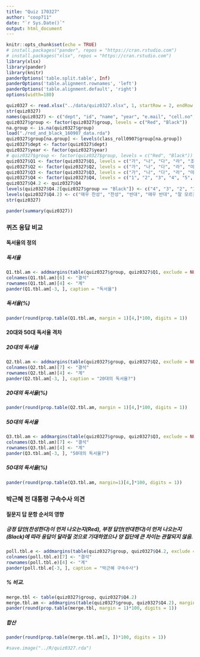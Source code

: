 ```yaml
---
title: "Quiz 170327"
author: "coop711"
date: "`r Sys.Date()`"
output: html_document
---
```


```r
knitr::opts_chunk$set(echo = TRUE)
# install.packages("pander", repos = "https://cran.rstudio.com")
# install.packages("xlsx", repos = "https://cran.rstudio.com")
library(xlsx)
library(pander)
library(knitr)
panderOptions('table.split.table', Inf)
panderOptions('table.alignment.rownames', 'left')
panderOptions('table.alignment.default', 'right')
options(width=180)
```

```r
quiz0327 <- read.xlsx("../data/quiz0327.xlsx", 1, startRow = 2, endRow = 161, colIndex = c(3:7, 9:13, 15), colClasses=c(rep("character", 11)), stringsAsFactors = FALSE)
str(quiz0327)
names(quiz0327) <- c("dept", "id", "name", "year", "e.mail", "cell.no", "Q1", "Q2", "Q3", "Q4", "group")
quiz0327$group <- factor(quiz0327$group, levels = c("Red", "Black"))
na.group <- is.na(quiz0327$group)
load("./red_and_black_160907_data.rda")
quiz0327$group[na.group] <- levels(class_roll0907$group[na.group])
quiz0327$dept <- factor(quiz0327$dept)
quiz0327$year <- factor(quiz0327$year)
# quiz0327$group <- factor(quiz0327$group, levels = c("Red", "Black"))
quiz0327$Q1 <- factor(quiz0327$Q1, levels = c("가", "나", "다", "라", "조퇴"), labels = c("독서율", "독서량", "도서구입률", "도서구입량", "조퇴"))
quiz0327$Q2 <- factor(quiz0327$Q2, levels = c("가", "나", "다", "라", "마", "조퇴"), labels = c("90%", "80%", "70%", "60%", "50%", "조퇴"))
quiz0327$Q3 <- factor(quiz0327$Q3, levels = c("가", "나", "다", "라", "마", "조퇴"), labels = c("90%", "80%", "70%", "60%", "50%", "조퇴"))
quiz0327$Q4 <- factor(quiz0327$Q4, levels = c("1", "2", "3", "4", "5", "조퇴"))
quiz0327$Q4.2 <- quiz0327$Q4
levels(quiz0327$Q4.2[quiz0327$group == "Black"]) <- c("4", "3", "2", "1", "5", "조퇴")
levels(quiz0327$Q4.2) <- c("매우 찬성", "찬성", "반대", "매우 반대", "잘 모르겠다", "조퇴")
str(quiz0327)
```

```r
pander(summary(quiz0327))
```

### 퀴즈 응답 비교

#### 독서율의 정의

##### 독서율

```r
Q1.tbl.am <- addmargins(table(quiz0327$group, quiz0327$Q1, exclude = NULL), margin = 1)
colnames(Q1.tbl.am)[6] <- "결석"
rownames(Q1.tbl.am)[4] <- "계"
pander(Q1.tbl.am[-3, ], caption = "독서율")
```

##### 독서율(%)

```r
pander(round(prop.table(Q1.tbl.am, margin = 1)[4,]*100, digits = 1))
```

#### 20대와 50대 독서율 격차

##### 20대의 독서율

```r
Q2.tbl.am <- addmargins(table(quiz0327$group, quiz0327$Q2, exclude = NULL), margin = 1)
colnames(Q2.tbl.am)[7] <- "결석"
rownames(Q2.tbl.am)[4] <- "계"
pander(Q2.tbl.am[-3, ], caption = "20대의 독서율?")
```

##### 20대의 독서율(%)

```r
pander(round(prop.table(Q2.tbl.am, margin = 1)[4,]*100, digits = 1))
```

##### 50대의 독서율

```r
Q3.tbl.am <- addmargins(table(quiz0327$group, quiz0327$Q3, exclude = NULL), margin = 1)
colnames(Q3.tbl.am)[7] <- "결석"
rownames(Q3.tbl.am)[4] <- "계"
pander(Q3.tbl.am[-3, ], "50대의 독서율?")
```

##### 50대의 독서율(%)

```r
pander(round(prop.table(Q3.tbl.am, margin=1)[4,]*100, digits = 1))
```

### 박근혜 전 대통령 구속수사 의견

#### 질문지 답 문항 순서의 영향

##### 긍정 답안(찬성한다)이 먼저 나오는지(Red), 부정 답안(반대한다)이 먼저 나오는지(Black)에 따라 응답이 달라질 것으로 기대하였으나 양 집단에 큰 차이는 관찰되지 않음.

```r
poll.tbl.e <- addmargins(table(quiz0327$group, quiz0327$Q4.2, exclude = NULL), margin = 1)
colnames(poll.tbl.e)[7] <- "결석"
rownames(poll.tbl.e)[4] <- "계"
pander(poll.tbl.e[-3, ], caption = "박근혜 구속수사")
```

##### % 비교.  

```r
merge.tbl <- table(quiz0327$group, quiz0327$Q4.2)
merge.tbl.am <- addmargins(table(quiz0327$group, quiz0327$Q4.2), margin = 1)
pander(round(prop.table(merge.tbl, margin = 1)*100, digits = 1))
```

##### 합산

```r
pander(round(prop.table(merge.tbl.am[3, ])*100, digits = 1))
```

```r
#save.image("../R/quiz0327.rda")
```